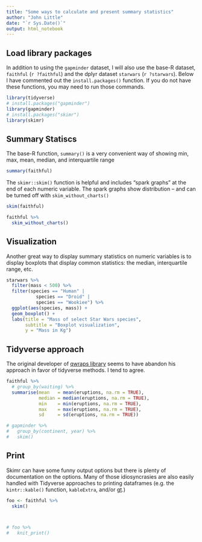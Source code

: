 ```yaml
---
title: "Some ways to calculate and present summary statistics"
author: "John Little"
date: "`r Sys.Date()`"
output: html_notebook
---
```


## Load library packages

In addition to using the `gapminder` dataset, I will also use the base-R dataset, `faithful` (`r ?faithful`) and the dplyr dataset `starwars` (`r ?starwars`).  Below I have commented out the `install.packages()` function.  If you do not have these functions, you may need to run those commands.

```r
library(tidyverse)
# install.packages("gapminder")
library(gapminder)
# install.packages("skimr")
library(skimr)
```

## Summary Statiscs

The base-R function, `summary()` is a very convenient way of showing min, max, mean, median, and interquartile range

```r
summary(faithful)
```

The `skimr::skim()` function is helpful and includes "spark graphs" at the end of each numeric variable.  The spark graphs show distribution -- and can be turned off with `skim_without_charts()`

```r
skim(faithful) 
```

```r
faithful %>% 
  skim_without_charts()
```
## Visualization

Another great way to display summary statistics on numeric variables is to display boxplots that display common statistics:  the median, interquartile range, etc.


```r
starwars %>% 
  filter(mass < 500) %>% 
  filter(species == "Human" |
           species == "Droid" |
           species == "Wookiee") %>% 
  ggplot(aes(species, mass)) +
  geom_boxplot() +
  labs(title = "Mass of select Star Wars species",
       subtitle = "Boxplot visualization",
       y = "Mass in Kg")
```

## Tidyverse approach

The original developer of [qwraps library](https://github.com/dewittpe/qwraps) seems to have abandon his approach in favor of tidyverse methods.  I tend to agree.

```r
faithful %>% 
  # group_by(waiting) %>%
  summarise(mean   = mean(eruptions, na.rm = TRUE), 
            median = median(eruptions, na.rm = TRUE), 
            min    = min(eruptions, na.rm = TRUE),
            max    = max(eruptions, na.rm = TRUE),
            sd     = sd(eruptions, na.rm = TRUE))
```

```r
# gapminder %>% 
#   group_by(continent, year) %>% 
#   skim() 
```

## Print

Skimr can have some funny output options but there is plenty of documentation on the options.  Many of those idiosyncrasies are also easily handled with Tidyverse approaches to printing dataframes (e.g. the `kintr::kable()` function, `kableExtra`, and/or  [gt](https://gt.rstudio.com/).)

```r
foo <- faithful %>%
  skim()



# foo %>% 
#   knit_print()
```

